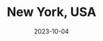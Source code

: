 ---
title: New York, USA
date: '2023-10-04'
lastmod: '2023-10-04'
tags: ['photos']
summary: Street photography in New York City, USA, on Kodak ISO 100 film.
images:
  [
    '/static/gallery/view/ny1/ny11.jpg',
    '/static/gallery/view/ny1/ny12.jpg',
    '/static/gallery/view/ny1/ny13.jpg',
    '/static/gallery/view/ny1/ny14.jpg',
    '/static/gallery/view/ny1/ny15.jpg',
    '/static/gallery/view/ny1/ny16.jpg',
    '/static/gallery/view/ny1/ny17.jpg',
    '/static/gallery/view/ny1/ny18.jpg',
    '/static/gallery/view/ny1/ny19.jpg',
    '/static/gallery/view/ny1/ny110.jpg',
    '/static/gallery/view/ny1/ny111.jpg',
    '/static/gallery/view/ny1/ny112.jpg',
    '/static/gallery/view/ny1/ny113.jpg',
  ]
layout: 'PostPhotos'
---